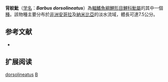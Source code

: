 {{Speciesbox 
| taxon = Barbus dorsolineatus
| status = LC
| status_system = IUCN3.1
| authority = [[Trewavas|Trewavas]], 1936
| synonyms = 
}}

'''背紋魮'''（[[学名|学名]]：'''''Barbus dorsolineatus'''''）為[[輻鰭魚綱|輻鰭魚綱]][[鯉形目|鯉形目]][[鯉科|鯉科]][[魮屬|魮屬]]的其中一個[[種|種]]。該物種主要分布於[[非洲|非洲]][[安哥拉|安哥拉]]及[[納米比亞|納米比亞]]的淡水流域，體長可達7.5公分。

== 参考文献 ==
*{{FishBase_species|genus=Barbus|species=dorsolineatus|year=2011|month=12}}

== 扩展阅读 ==
{{refbegin}}
{{wikispecies-inline|Barbus dorsolineatus|背紋魮}}
{{refend}}
{{Taxonbar|from=Q982900}}

[[Category:魮屬|dorsolineatus]]
[[Category:1936年描述的鱼类|B]]

{{魚類小作品}}